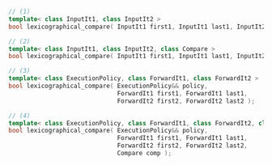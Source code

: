 ```cpp
// (1)
template< class InputIt1, class InputIt2 >
bool lexicographical_compare( InputIt1 first1, InputIt1 last1, InputIt2 first2, InputIt2 last2 );

// (2)
template< class InputIt1, class InputIt2, class Compare >
bool lexicographical_compare( InputIt1 first1, InputIt1 last1, InputIt2 first2, InputIt2 last2, Compare comp );

// (3)
template< class ExecutionPolicy, class ForwardIt1, class ForwardIt2 >
bool lexicographical_compare( ExecutionPolicy&& policy,
                              ForwardIt1 first1, ForwardIt1 last1,
                              ForwardIt2 first2, ForwardIt2 last2 );

// (4)
template< class ExecutionPolicy, class ForwardIt1, class ForwardIt2, class Compare >
bool lexicographical_compare( ExecutionPolicy&& policy,
                              ForwardIt1 first1, ForwardIt1 last1,
                              ForwardIt2 first2, ForwardIt2 last2,
                              Compare comp );
```
